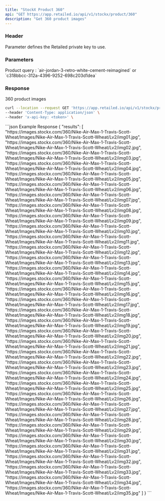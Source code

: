 ```yaml
---
title: "StockX Product 360"
api: "GET https://app.retailed.io/api/v1/stockx/product/360"
description: "Get 360 product images"
---
```


### Header

<ParamField header="x-api-key" type="string" required={true}>
    Parameter defines the Retailed private key to use.
</ParamField>

### Parameters

<ParamField query="query" type="string" optional={false} placeholder="nike-air-max-1-travis-scott-wheat">
    Product query : `air-jordan-3-retro-white-cement-reimagined` or `c318bbcc-312a-4396-9252-698c203d1dea`
</ParamField>

### Response

<ResponseField name="object" type="Product Object">
    <Expandable title="properties" defaultOpen={true}>
        <ResponseField name="results" type="list">
            360 product images
        </ResponseField>
    </Expandable>
</ResponseField>

<RequestExample>

```bash Example Request
curl --location --request GET 'https://app.retailed.io/api/v1/stockx/product/360?query=nike-air-max-1-travis-scott-wheat' \
--header 'Content-Type: application/json' \
--header 'x-api-key: <token>' \
```

</RequestExample>

<ResponseExample>
```json Example Response
{
    "results": [
        "https://images.stockx.com/360/Nike-Air-Max-1-Travis-Scott-Wheat/Images/Nike-Air-Max-1-Travis-Scott-Wheat/Lv2/img01.jpg",
        "https://images.stockx.com/360/Nike-Air-Max-1-Travis-Scott-Wheat/Images/Nike-Air-Max-1-Travis-Scott-Wheat/Lv2/img02.jpg",
        "https://images.stockx.com/360/Nike-Air-Max-1-Travis-Scott-Wheat/Images/Nike-Air-Max-1-Travis-Scott-Wheat/Lv2/img03.jpg",
        "https://images.stockx.com/360/Nike-Air-Max-1-Travis-Scott-Wheat/Images/Nike-Air-Max-1-Travis-Scott-Wheat/Lv2/img04.jpg",
        "https://images.stockx.com/360/Nike-Air-Max-1-Travis-Scott-Wheat/Images/Nike-Air-Max-1-Travis-Scott-Wheat/Lv2/img05.jpg",
        "https://images.stockx.com/360/Nike-Air-Max-1-Travis-Scott-Wheat/Images/Nike-Air-Max-1-Travis-Scott-Wheat/Lv2/img06.jpg",
        "https://images.stockx.com/360/Nike-Air-Max-1-Travis-Scott-Wheat/Images/Nike-Air-Max-1-Travis-Scott-Wheat/Lv2/img07.jpg",
        "https://images.stockx.com/360/Nike-Air-Max-1-Travis-Scott-Wheat/Images/Nike-Air-Max-1-Travis-Scott-Wheat/Lv2/img08.jpg",
        "https://images.stockx.com/360/Nike-Air-Max-1-Travis-Scott-Wheat/Images/Nike-Air-Max-1-Travis-Scott-Wheat/Lv2/img09.jpg",
        "https://images.stockx.com/360/Nike-Air-Max-1-Travis-Scott-Wheat/Images/Nike-Air-Max-1-Travis-Scott-Wheat/Lv2/img10.jpg",
        "https://images.stockx.com/360/Nike-Air-Max-1-Travis-Scott-Wheat/Images/Nike-Air-Max-1-Travis-Scott-Wheat/Lv2/img11.jpg",
        "https://images.stockx.com/360/Nike-Air-Max-1-Travis-Scott-Wheat/Images/Nike-Air-Max-1-Travis-Scott-Wheat/Lv2/img12.jpg",
        "https://images.stockx.com/360/Nike-Air-Max-1-Travis-Scott-Wheat/Images/Nike-Air-Max-1-Travis-Scott-Wheat/Lv2/img13.jpg",
        "https://images.stockx.com/360/Nike-Air-Max-1-Travis-Scott-Wheat/Images/Nike-Air-Max-1-Travis-Scott-Wheat/Lv2/img14.jpg",
        "https://images.stockx.com/360/Nike-Air-Max-1-Travis-Scott-Wheat/Images/Nike-Air-Max-1-Travis-Scott-Wheat/Lv2/img15.jpg",
        "https://images.stockx.com/360/Nike-Air-Max-1-Travis-Scott-Wheat/Images/Nike-Air-Max-1-Travis-Scott-Wheat/Lv2/img16.jpg",
        "https://images.stockx.com/360/Nike-Air-Max-1-Travis-Scott-Wheat/Images/Nike-Air-Max-1-Travis-Scott-Wheat/Lv2/img17.jpg",
        "https://images.stockx.com/360/Nike-Air-Max-1-Travis-Scott-Wheat/Images/Nike-Air-Max-1-Travis-Scott-Wheat/Lv2/img18.jpg",
        "https://images.stockx.com/360/Nike-Air-Max-1-Travis-Scott-Wheat/Images/Nike-Air-Max-1-Travis-Scott-Wheat/Lv2/img19.jpg",
        "https://images.stockx.com/360/Nike-Air-Max-1-Travis-Scott-Wheat/Images/Nike-Air-Max-1-Travis-Scott-Wheat/Lv2/img20.jpg",
        "https://images.stockx.com/360/Nike-Air-Max-1-Travis-Scott-Wheat/Images/Nike-Air-Max-1-Travis-Scott-Wheat/Lv2/img21.jpg",
        "https://images.stockx.com/360/Nike-Air-Max-1-Travis-Scott-Wheat/Images/Nike-Air-Max-1-Travis-Scott-Wheat/Lv2/img22.jpg",
        "https://images.stockx.com/360/Nike-Air-Max-1-Travis-Scott-Wheat/Images/Nike-Air-Max-1-Travis-Scott-Wheat/Lv2/img23.jpg",
        "https://images.stockx.com/360/Nike-Air-Max-1-Travis-Scott-Wheat/Images/Nike-Air-Max-1-Travis-Scott-Wheat/Lv2/img24.jpg",
        "https://images.stockx.com/360/Nike-Air-Max-1-Travis-Scott-Wheat/Images/Nike-Air-Max-1-Travis-Scott-Wheat/Lv2/img25.jpg",
        "https://images.stockx.com/360/Nike-Air-Max-1-Travis-Scott-Wheat/Images/Nike-Air-Max-1-Travis-Scott-Wheat/Lv2/img26.jpg",
        "https://images.stockx.com/360/Nike-Air-Max-1-Travis-Scott-Wheat/Images/Nike-Air-Max-1-Travis-Scott-Wheat/Lv2/img27.jpg",
        "https://images.stockx.com/360/Nike-Air-Max-1-Travis-Scott-Wheat/Images/Nike-Air-Max-1-Travis-Scott-Wheat/Lv2/img28.jpg",
        "https://images.stockx.com/360/Nike-Air-Max-1-Travis-Scott-Wheat/Images/Nike-Air-Max-1-Travis-Scott-Wheat/Lv2/img29.jpg",
        "https://images.stockx.com/360/Nike-Air-Max-1-Travis-Scott-Wheat/Images/Nike-Air-Max-1-Travis-Scott-Wheat/Lv2/img30.jpg",
        "https://images.stockx.com/360/Nike-Air-Max-1-Travis-Scott-Wheat/Images/Nike-Air-Max-1-Travis-Scott-Wheat/Lv2/img31.jpg",
        "https://images.stockx.com/360/Nike-Air-Max-1-Travis-Scott-Wheat/Images/Nike-Air-Max-1-Travis-Scott-Wheat/Lv2/img32.jpg",
        "https://images.stockx.com/360/Nike-Air-Max-1-Travis-Scott-Wheat/Images/Nike-Air-Max-1-Travis-Scott-Wheat/Lv2/img33.jpg",
        "https://images.stockx.com/360/Nike-Air-Max-1-Travis-Scott-Wheat/Images/Nike-Air-Max-1-Travis-Scott-Wheat/Lv2/img34.jpg",
        "https://images.stockx.com/360/Nike-Air-Max-1-Travis-Scott-Wheat/Images/Nike-Air-Max-1-Travis-Scott-Wheat/Lv2/img35.jpg"
    ]
}
```
</ResponseExample>
